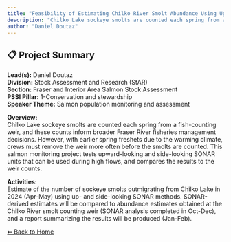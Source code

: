 ```yaml
---
title: "Feasibility of Estimating Chilko River Smolt Abundance Using Upward- and Side-Looking SONAR Methods"
description: "Chilko Lake sockeye smolts are counted each spring from a fish-counting weir, and these counts inform broader Fraser River fisheries management decisions. However, with earlier spring freshets due to the warming climate, crews must remove the weir more often before the smolts are counted. This salmon monitoring project tests upward-looking and side-looking SONAR units that can be used during high flows, and compares the results to the weir counts."
author: "Daniel Doutaz"
---
```


## 📋 Project Summary

**Lead(s):** Daniel Doutaz  
**Division:** Stock Assessment and Research (StAR)  
**Section:** Fraser and Interior Area Salmon Stock Assessment  
**PSSI Pillar:** 1-Conservation and stewardship  
**Speaker Theme:** Salmon population monitoring and assessment  

**Overview:**  
Chilko Lake sockeye smolts are counted each spring from a fish-counting weir, and these counts inform broader Fraser River fisheries management decisions. However, with earlier spring freshets due to the warming climate, crews must remove the weir more often before the smolts are counted. This salmon monitoring project tests upward-looking and side-looking SONAR units that can be used during high flows, and compares the results to the weir counts.   

**Activities:**  
Estimate of the number of sockeye smolts outmigrating from Chilko Lake in 2024 (Apr-May) using up- and side-looking SONAR methods. SONAR-derived estimates will be compared to abundance estimates obtained at the Chilko River smolt counting weir (SONAR analysis completed in Oct-Dec), and a report summarizing the results will be produced (Jan-Feb).

[⬅ Back to Home](../index.qmd)
